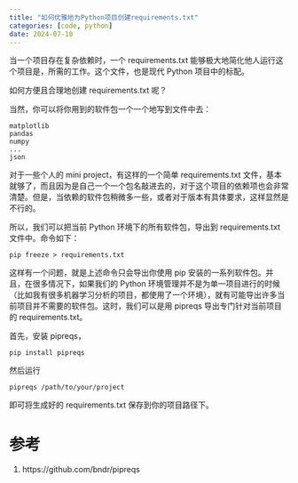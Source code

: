 ```yaml
---
title: "如何优雅地为Python项目创建requirements.txt"
categories: [code, python]
date: 2024-07-10
---
```


当一个项目存在复杂依赖时，一个 requirements.txt 能够极大地简化他人运行这个项目是，所需的工作。这个文件，也是现代 Python 项目中的标配。

如何方便且合理地创建 requirements.txt 呢？

当然，你可以将你用到的软件包一个一个地写到文件中去：

```
matplotlib
pandas
numpy
...
json
```

对于一些个人的 mini project，有这样的一个简单 requirements.txt 文件，基本就够了，而且因为是自己一个一个包名敲进去的，对于这个项目的依赖项也会非常清楚。但是，当依赖的软件包稍微多一些，或者对于版本有具体要求，这样显然是不行的。

所以，我们可以把当前 Python 环境下的所有软件包，导出到 requirements.txt 文件中。命令如下：

```
pip freeze > requirements.txt
```

这样有一个问题，就是上述命令只会导出你使用 pip 安装的一系列软件包。并且，在很多情况下，如果我们的 Python 环境管理并不是为单一项目进行的时候（比如我有很多机器学习分析的项目，都使用了一个环境），就有可能导出许多当前项目并不需要的软件包。这时，我们可以是用 pipreqs 导出专门针对当前项目的 requirements.txt。

首先，安装 pipreqs，

```
pip install pipreqs
```

然后运行

```
pipreqs /path/to/your/project
```

即可将生成好的 requirements.txt 保存到你的项目路径下。

# 参考

1. https://github.com/bndr/pipreqs